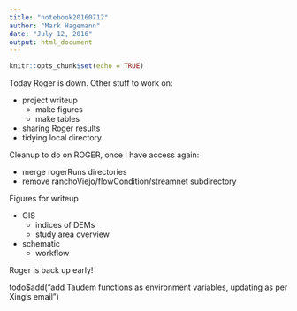 ```yaml
---
title: "notebook20160712"
author: "Mark Hagemann"
date: "July 12, 2016"
output: html_document
---
```


```r
knitr::opts_chunk$set(echo = TRUE)
```

Today Roger is down. Other stuff to work on:

- project writeup
    - make figures
    - make tables
- sharing Roger results
- tidying local directory

Cleanup to do on ROGER, once I have access again:

- merge rogerRuns directories
- remove ranchoViejo/flowCondition/streamnet subdirectory


Figures for writeup

- GIS
    - indices of DEMs
    - study area overview
- schematic
    - workflow
    
    
Roger is back up early!

todo$add("add Taudem functions as environment variables, updating as per Xing's email")

